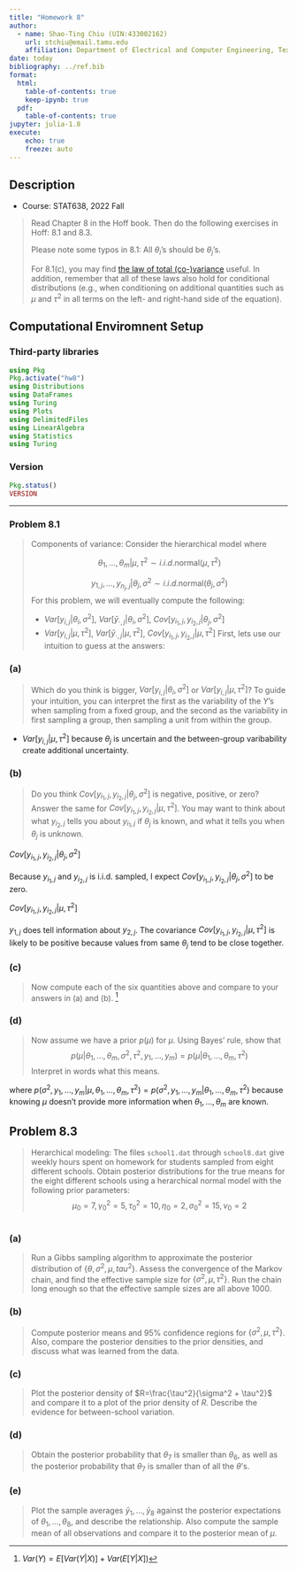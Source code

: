 ```yaml
---
title: "Homework 8"
author: 
  - name: Shao-Ting Chiu (UIN:433002162)
    url: stchiu@email.tamu.edu
    affiliation: Department of Electrical and Computer Engineering, Texas A\&M University
date: today
bibliography: ../ref.bib
format:
  html:
    table-of-contents: true
    keep-ipynb: true
  pdf:
    table-of-contents: true
jupyter: julia-1.8
execute: 
    echo: true
    freeze: auto
---
```


## Description

- Course: STAT638, 2022 Fall

> Read Chapter 8 in the Hoff book. Then do the following exercises in Hoff: 8.1 and 8.3.
> 
> Please note some typos in 8.1: All $\theta_i$'s should be $\theta_j$'s.
> 
> For 8.1(c), you may find [the law of total (co-)variance](https://en.wikipedia.org/wiki/Law_of_total_covariance) useful. In addition, remember that all of these laws also hold for conditional distributions (e.g., when conditioning on additional quantities such as $\mu$ and $\tau^2$ in all terms on the left- and right-hand side of the equation).

## Computational Enviromnent Setup

### Third-party libraries
``` julia
using Pkg
Pkg.activate("hw8")
using Distributions
using DataFrames
using Turing
using Plots
using DelimitedFiles
using LinearAlgebra
using Statistics
using Turing
```

### Version
``` julia
Pkg.status()
VERSION
```

---

### Problem 8.1

> Components of variance: Consider the hierarchical model where
> 
> $$\theta_1, \dots, \theta_m | \mu, \tau^2 \sim i.i.d. \text{normal}(\mu, \tau^2)$$
> 
> $$y_{1,j}, \dots, y_{n_j, j} |\theta_j, \sigma^2 \sim i.i.d. \text{normal}(\theta_j, \sigma^2)$$
> For this problem, we will eventually compute the following:
>
> - $Var[y_{i,j}|\theta_i, \sigma^2]$, $Var[\bar{y}_{\cdot,j}|\theta_i, \sigma^2]$, $Cov[y_{i_1,j}, y_{i_2, j}|\theta_j, \sigma^2]$
> - $Var[y_{i,j}|\mu, \tau^2]$, $Var[\bar{y}_{\cdot,j}|\mu, \tau^2]$, $Cov[y_{i_1,j}, y_{i_2, j}|\mu, \tau^2]$
> First, lets use our intuition to guess at the answers:


### (a)

> Which do you think is bigger, $Var[y_{i,j}|\theta_i, \sigma^2]$ or $Var[y_{i,j}|\mu, \tau^2]$? To guide your intuition, you can interpret the first as the variability of the $Y$'s when sampling from a fixed group, and the second as the variability in first sampling a group, then sampling a unit from within the group.

- $Var[y_{i,j} | \mu, \tau^2]$ because $\theta_j$ is uncertain and the between-group varibability create additional uncertainty.

### (b)

> Do you think $Cov[y_{i_1,j}, y_{i_2, j}|\theta_j, \sigma^2]$ is negative, positive, or zero? Answer the same for $Cov[y_{i_1,j}, y_{i_2, j}|\mu, \tau^2]$. You may want to think about what $y_{i_2, j}$ tells you about $y_{i_1, j}$ if $\theta_j$ is known, and what it tells you when $\theta_j$ is unknown.


$Cov[y_{i_1,j}, y_{i_2, j}|\theta_j, \sigma^2]$

Because $y_{i_1, j}$ and $y_{i_2, j}$ is i.i.d. sampled, I expect $Cov[y_{i_1,j}, y_{i_2, j}|\theta_j, \sigma^2]$ to be zero.

$Cov[y_{i_1,j}, y_{i_2, j}|\mu, \tau^2]$

$y_{1,j}$ does tell information about $y_{2,j}$. The covariance $Cov[y_{i_1,j}, y_{i_2, j}|\mu, \tau^2]$ is likely to be positive because values from same $\theta_j$ tend to be close together.

### (c)

> Now compute each of the six quantities above and compare to your answers in (a) and (b). [^tot-var]

\begin{align}
    Var[y_{i,j}|\theta_i, \sigma^2]%
    &= \sigma^2
\end{align}


\begin{align}
    Var[\bar{y}_{\cdot,j}|\theta_i, \sigma^2]%
    &= Var[\sum_{i'=1}^{n_j}y_{i',j}/n |\theta_i, \sigma^2]\\ 
    &= \frac{1}{n^2}Var[\sum_{i'=1}^{n_j}y_{i',j} |\theta_i, \sigma^2]\\ 
    &= \frac{1}{n^2} \sum_{i'=1}^{n_j} Var[y_{i',j} |\theta_i, \sigma^2]\\ 
    &= \frac{1}{n} Var[y_{i',j} |\theta_i, \sigma^2]\\
    &= \frac{\sigma^2}{n} 
\end{align}


\begin{align}
    Cov[y_{i_1,j}, y_{i_2, j}|\theta_j, \sigma^2]% 
    &= E[y_{i_1, j} y_{i_2, j}] - E[y_{i_1, j}]E[y_{i_2, j}]\\ 
    &= E[y_{i_1, j}]E[y_{i_2, j}] - E[y_{i_1, j}]E[y_{i_2, j}]\\ 
    &= 0
\end{align}

\begin{align}
    Var[y_{i,j}|\mu, \tau^2]%
    &= E(Var[y_{i,j}|\mu, \tau^2, \theta, \sigma^2]|\mu, \tau^2) + Var(E[y_{i,j}|\mu, \tau^2, \theta, \sigma^2]|\mu, \tau^2)\\ 
    &= E(\sigma^2 | \mu, \tau^2) + Var(\theta | \mu, \tau^2)\\ 
    &= \sigma^2 + \tau^2
\end{align}


\begin{align}
    Var[\bar{y}_{\cdot,j}|\mu, \tau^2]%
    &= E(Var[\bar{y}_{\cdot,j}|\mu, \tau^2, \theta, \sigma^2]|\mu, \tau^2) + Var(E[\bar{y}_{\cdot,j}|\mu, \tau^2, \theta, \sigma^2]|\mu, \tau^2)\\ 
    &= E(\frac{\sigma^2}{n}|\mu,\tau^2) + Var(\theta | \mu, \tau^2)\\ 
    &= \frac{\sigma^2}{n} + \tau^2
\end{align}

\begin{align}
    Cov[y_{i_1, j}, y_{i_2, j}|\mu, \tau^2]%
    &= E(Cov[y_{i_1, j}, y_{i_2, j} | \theta, \sigma^2, \mu, \tau^2]| \mu, \tau^2) \\ 
    &+ Cov(E[y_{i_1, j} | \theta, \sigma^2, \mu, \tau^2], E[y_{i_2, j} | \theta, \sigma^2, \mu, \tau^2] | \mu, \tau^2)\\ 
    &= 0 + Cov(\theta, \theta | \mu, \tau^2)\\ 
    &= E[\theta^2|\mu, \tau^2] - E[\theta|\mu, \tau^2]^2\\
    &= Var(\theta |\mu, \tau^2)\\ 
    &= \tau^2
\end{align}

[^tot-var]: $Var(Y) =  E[Var(Y|X)] + Var(E[Y|X])$

### (d)

> Now assume we have a prior $p(\mu)$ for $\mu$. Using Bayes' rule, show that 
> $$p(\mu|\theta_1, \dots, \theta_m, \sigma^2, \tau^2, y_1, \dots, y_m) = p(\mu|\theta_1, \dots, \theta_m, \tau^2)$$
> Interpret in words what this means.

\begin{align}
p(\mu|\theta_1, \dots, \theta_m, \sigma^2, \tau^2, y_1, \dots, y_m)%
&= \frac{p(\sigma^2, y_1, \dots, y_m | \mu, \theta_1, \dots, \theta_m, \tau^2) p(\mu |\theta_1, \dots, \theta_m, \tau^2)}{ p(\sigma^2, y_1, \dots, y_m | \theta_1, \dots, \theta_m, \tau^2) }\\ 
&= p(\mu|\theta_1, \dots, \theta_m, \tau^2)
\end{align}

where $p(\sigma^2, y_1, \dots, y_m | \mu, \theta_1, \dots, \theta_m, \tau^2) =  p(\sigma^2, y_1, \dots, y_m |  \theta_1, \dots, \theta_m, \tau^2)$ because knowing $\mu$ doesn't provide more information when $\theta_1, \dots, \theta_m$ are known.

## Problem 8.3

> Herarchical modeling: The files `school1.dat` through `school8.dat` give weekly hours spent on homework for students sampled from eight different schools. Obtain posterior distributions for the true means for the eight different schools using a herarchical normal model with the following prior parameters:
> $$\mu_0 = 7, \gamma^{2}_{0} = 5, \tau^{2}_{0}=10, \eta_0 = 2, \sigma^{2}_{0} = 15, \nu_0 = 2$$


``` julia

```

### (a)

> Run a Gibbs sampling algorithm to approximate the posterior distribution of $\{\theta, \sigma^2, \mu, tau^2\}$. Assess the convergence of the Markov chain, and find the effective sample size for $\{\sigma^2, \mu, \tau^2\}$. Run the chain long enough so that the effective sample sizes are all above $1000$.




### (b)

> Compute posterior means and $95\%$ confidence regions for $\{\sigma^2, \mu, \tau^2\}$. Also, compare the posterior densities to the prior densities, and discuss what was learned from the data.


### (c)
> Plot the posterior density of $R=\frac{\tau^2}{\sigma^2 + \tau^2}$ and compare it to a plot of the prior density of $R$. Describe the evidence for between-school variation.

### (d)

> Obtain the posterior probability that $\theta_7$ is smaller than $\theta_6$, as well as the posterior probability that $\theta_7$ is smaller than of all the $\theta$'s.


### (e)

> Plot the sample averages $\bar{y}_1, \dots, \bar{y}_8$ against the posterior expectations of $\theta_1, \dots, \theta_8$, and describe the relationship. Also compute the sample mean of all observations and compare it to the posterior mean of $\mu$.